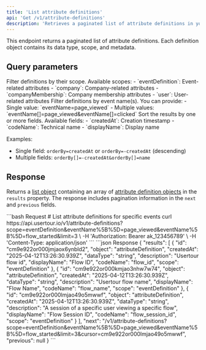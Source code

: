 ```yaml
---
title: 'List attribute definitions'
api: 'Get /v1/attribute-definitions'
description: 'Retrieves a paginated list of attribute definitions in your account. Each definition includes its data type, scope, and metadata.'
---
```



This endpoint returns a paginated list of attribute definitions. Each definition object contains its data type, scope, and metadata.

## Query parameters
<ParamField path="scope" type="string">
  Filter definitions by their scope. Available scopes:
  - `eventDefinition`: Event-related attributes
  - `company`: Company-related attributes
  - `companyMembership`: Company membership attributes
  - `user`: User-related attributes
</ParamField>

<ParamField path="eventName" type="string | string[]">
  Filter definitions by event name(s). You can provide:
  - Single value: `eventName=page_viewed`
  - Multiple values: `eventName[]=page_viewed&eventName[]=clicked`
</ParamField>

<ParamField path="orderBy" type="string | string[]">
  Sort the results by one or more fields. Available fields:
  - `createdAt`: Creation timestamp
  - `codeName`: Technical name
  - `displayName`: Display name

  Examples:
  - Single field: `orderBy=createdAt` or `orderBy=-createdAt` (descending)
  - Multiple fields: `orderBy[]=-createdAt&orderBy[]=name`
</ParamField>

<PaginationParameters />

## Response

Returns a [list object](/api-reference/pagination#the-list-object) containing an array of [attribute definition objects](/api-reference/attribute-definitions/model) in the `results` property. The response includes pagination information in the `next` and `previous` fields.

<RequestExample>
  ```bash Request
  # List attribute definitions for specific events
  curl https://api.usertour.io/v1/attribute-definitions?scope=eventDefinition&eventName%5B%5D=page_viewed&eventName%5B%5D=flow_started&limit=3 \
  -H 'Authorization: Bearer ak_123456789' \
  -H 'Content-Type: application/json'
  ```
</RequestExample>

<ResponseExample>
  ```json Response
  {
    "results": [
      {
        "id": "cm9e922or000jmjaox6ynbld2",
        "object": "attributeDefinition",
        "createdAt": "2025-04-12T13:26:30.939Z",
        "dataType": "string",
        "description": "Usertour flow id",
        "displayName": "Flow ID",
        "codeName": "flow_id",
        "scope": "eventDefinition"
      },
      {
        "id": "cm9e922or000kmjao3nhw7w74",
        "object": "attributeDefinition",
        "createdAt": "2025-04-12T13:26:30.939Z",
        "dataType": "string",
        "description": "Usertour flow name",
        "displayName": "Flow Name",
        "codeName": "flow_name",
        "scope": "eventDefinition"
      },
      {
        "id": "cm9e922or000lmjao49o5mwwf",
        "object": "attributeDefinition",
        "createdAt": "2025-04-12T13:26:30.939Z",
        "dataType": "string",
        "description": "A session of a specific user viewing a specific flow",
        "displayName": "Flow Session ID",
        "codeName": "flow_session_id",
        "scope": "eventDefinition"
      }
    ],
    "next": "/v1/attribute-definitions?scope=eventDefinition&eventName%5B%5D=page_viewed&eventName%5B%5D=flow_started&limit=3&cursor=cm9e922or000lmjao49o5mwwf",
    "previous": null
  }
  ```
</ResponseExample>